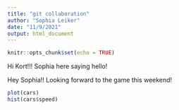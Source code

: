 ```yaml
---
title: "git collaboration"
author: "Sophia Leiker"
date: "11/9/2021"
output: html_document
---
```


```r
knitr::opts_chunk$set(echo = TRUE)
```

Hi Kort!!! Sophia here saying hello! 

Hey Sophia!! Looking forward to the game this weekend!

```r
plot(cars)
hist(cars$speed)

```


```r

```

